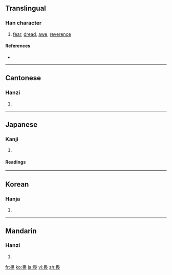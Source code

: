 ==Translingual==

===Han character===
{{Han char|rn=102|rad=田|as=04|sn=9|four=6073<sub>2</sub>|canj=田一女 (WMV)}}

# [[fear]], [[dread]], [[awe]], [[reverence]]

====References====
* {{Han ref|kx=0760.220|dkj=21778|dj=1170.140|hdz=42532.030|uh=754F|ud=30031|bh=ACC8|bd=44232}}

----

==Cantonese==

===Hanzi===
{{yue-hanzi|jyut=|y=[[wai3]]}}

# {{defn|Cantonese}}

----

==Japanese==

===Kanji===
{{ja-kanji|grade=|rs=田04}}

# {{defn|Japanese}}

====Readings====
{{ja-readings|on=[[い]] (i)|kun=[[おそれる]] (osoreru), [[かしこし]] (kashikoshi), [[かしこまる]] (kashikomaru)|nanori=}}

----

==Korean==

===Hanja===
{{ko-hanja|hangeul=외|eumhun=|rv=oe|mr=oe|y=oy}}

# {{defn|Korean}}

----

==Mandarin==

===Hanzi===
{{cmn-hanzi|pin=[[wèi]] ([[wei4]])|wg=[[wei]]<sup>4</sup>}}

# {{defn|Mandarin}}

[[fr:畏]]
[[ko:畏]]
[[ja:畏]]
[[vi:畏]]
[[zh:畏]]